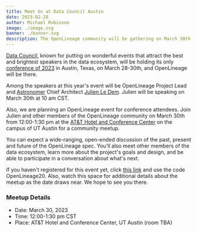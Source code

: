 ```yaml
---
title: Meet Us at Data Council Austin
date: 2023-02-28
author: Michael Robinson
image: ./image.svg
banner: ./banner.svg
description: The OpenLineage community will be gathering on March 30th at Data Council Austin -- join us!
---
```


[Data Council](https://www.datacouncil.ai/), known for putting on wonderful 
events that attract the best and brightest speakers in the data ecosystem, will 
be holding its only [conference of 2023](https://www.datacouncil.ai/austin) in 
Austin, Texas, on March 28-30th, and OpenLineage will be there. 

Among the speakers at this year's event will be OpenLineage Project Lead and 
[Astronomer](https://astronomer.io) Chief Architect [Julien Le Dem](https://www.datacouncil.ai/talks/ten-years-of-building-open-source-standards?hsLang=en).
Julien will be speaking on March 30th at 10 am CST.

Also, we are planning an OpenLineage event for conference attendees. Join Julien 
and other members of the OpenLineage community on March 30th from 12:00-1:30 pm 
at the [AT&T Hotel and Conference Center](https://meetattexas.com/hotel) on the 
campus of UT Austin for a community meetup.

You can expect a wide-ranging, open-ended discussion of the past, present and 
future of the OpenLineage spec. You'll also meet other members of the data 
ecosystem, learn more about the project's goals and design, and be able to 
participate in a conversation about what's next.

If you haven't registered for this event yet, click 
[this link](https://www.tickettailor.com/events/datacouncil/747883?hsCtaTracking=dc0af239-1ec5-4c9f-a175-f487bb858074%7Ca9aa7625-43fb-436d-b05d-9666bab6e414&_ga=2.239870401.316757827.1677608801-1529956930.1676647160) 
and use the code OpenLineage20. Also, watch this space for additional details 
about the meetup as the date draws near. We hope to see you there.

### Meetup Details
- Date: March 30, 2023
- Time: 12:00-1:30 pm CST 
- Place: AT&T Hotel and Conference Center, UT Austin (room TBA)
